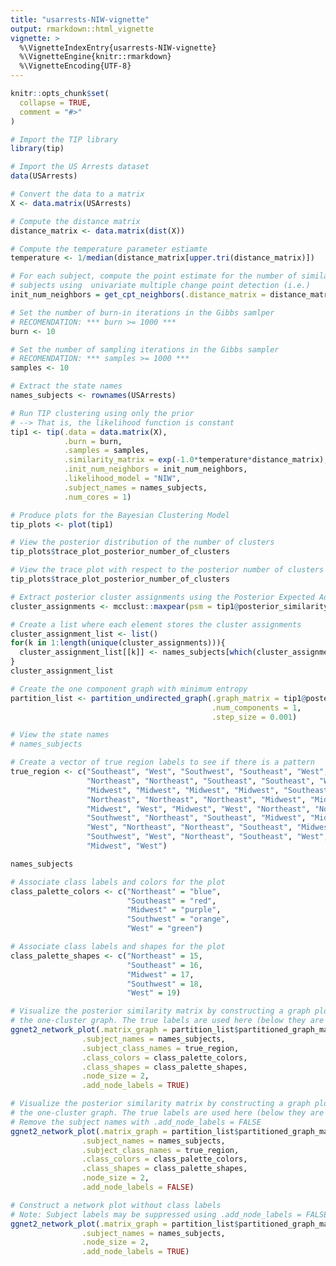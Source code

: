 ```yaml
---
title: "usarrests-NIW-vignette"
output: rmarkdown::html_vignette
vignette: >
  %\VignetteIndexEntry{usarrests-NIW-vignette}
  %\VignetteEngine{knitr::rmarkdown}
  %\VignetteEncoding{UTF-8}
---
```


```r
knitr::opts_chunk$set(
  collapse = TRUE,
  comment = "#>"
)
```

```r
# Import the TIP library 
library(tip)

# Import the US Arrests dataset
data(USArrests)

# Convert the data to a matrix 
X <- data.matrix(USArrests)

# Compute the distance matrix
distance_matrix <- data.matrix(dist(X))

# Compute the temperature parameter estiamte
temperature <- 1/median(distance_matrix[upper.tri(distance_matrix)])

# For each subject, compute the point estimate for the number of similar 
# subjects using  univariate multiple change point detection (i.e.)
init_num_neighbors = get_cpt_neighbors(.distance_matrix = distance_matrix)

# Set the number of burn-in iterations in the Gibbs samlper
# RECOMENDATION: *** burn >= 1000 ***
burn <- 10

# Set the number of sampling iterations in the Gibbs sampler
# RECOMENDATION: *** samples >= 1000 ***
samples <- 10

# Extract the state names 
names_subjects <- rownames(USArrests)

# Run TIP clustering using only the prior
# --> That is, the likelihood function is constant
tip1 <- tip(.data = data.matrix(X),
            .burn = burn,
            .samples = samples,
            .similarity_matrix = exp(-1.0*temperature*distance_matrix),
            .init_num_neighbors = init_num_neighbors,
            .likelihood_model = "NIW",
            .subject_names = names_subjects,
            .num_cores = 1)
```

```r
# Produce plots for the Bayesian Clustering Model
tip_plots <- plot(tip1)
```

```r
# View the posterior distribution of the number of clusters
tip_plots$trace_plot_posterior_number_of_clusters
```

```r
# View the trace plot with respect to the posterior number of clusters
tip_plots$trace_plot_posterior_number_of_clusters
```

```r
# Extract posterior cluster assignments using the Posterior Expected Adjusted Rand (PEAR) index
cluster_assignments <- mcclust::maxpear(psm = tip1@posterior_similarity_matrix)$cl

# Create a list where each element stores the cluster assignments
cluster_assignment_list <- list()
for(k in 1:length(unique(cluster_assignments))){
  cluster_assignment_list[[k]] <- names_subjects[which(cluster_assignments == k)]
}
cluster_assignment_list
```

```r
# Create the one component graph with minimum entropy
partition_list <- partition_undirected_graph(.graph_matrix = tip1@posterior_similarity_matrix,
                                             .num_components = 1,
                                             .step_size = 0.001)
```

```r
# View the state names
# names_subjects

# Create a vector of true region labels to see if there is a pattern
true_region <- c("Southeast", "West", "Southwest", "Southeast", "West", "West",
                 "Northeast", "Northeast", "Southeast", "Southeast", "West", "West",
                 "Midwest", "Midwest", "Midwest", "Midwest", "Southeast", "Southeast",
                 "Northeast", "Northeast", "Northeast", "Midwest", "Midwest", "Southeast",
                 "Midwest", "West", "Midwest", "West", "Northeast", "Northeast",
                 "Southwest", "Northeast", "Southeast", "Midwest", "Midwest", "Southwest",
                 "West", "Northeast", "Northeast", "Southeast", "Midwest", "Southeast",
                 "Southwest", "West", "Northeast", "Southeast", "West", "Southeast",
                 "Midwest", "West")

names_subjects

# Associate class labels and colors for the plot
class_palette_colors <- c("Northeast" = "blue",
                          "Southeast" = "red",
                          "Midwest" = "purple",
                          "Southwest" = "orange",
                          "West" = "green")

# Associate class labels and shapes for the plot
class_palette_shapes <- c("Northeast" = 15,
                          "Southeast" = 16,
                          "Midwest" = 17,
                          "Southwest" = 18,
                          "West" = 19)

# Visualize the posterior similarity matrix by constructing a graph plot of 
# the one-cluster graph. The true labels are used here (below they are not).
ggnet2_network_plot(.matrix_graph = partition_list$partitioned_graph_matrix,
                .subject_names = names_subjects,
                .subject_class_names = true_region,
                .class_colors = class_palette_colors,
                .class_shapes = class_palette_shapes,
                .node_size = 2,
                .add_node_labels = TRUE)
```
```r
# Visualize the posterior similarity matrix by constructing a graph plot of 
# the one-cluster graph. The true labels are used here (below they are not).
# Remove the subject names with .add_node_labels = FALSE
ggnet2_network_plot(.matrix_graph = partition_list$partitioned_graph_matrix,
                .subject_names = names_subjects,
                .subject_class_names = true_region,
                .class_colors = class_palette_colors,
                .class_shapes = class_palette_shapes,
                .node_size = 2,
                .add_node_labels = FALSE)
```

```r
# Construct a network plot without class labels
# Note: Subject labels may be suppressed using .add_node_labels = FALSE.  
ggnet2_network_plot(.matrix_graph = partition_list$partitioned_graph_matrix,
                .subject_names = names_subjects,
                .node_size = 2,
                .add_node_labels = TRUE)

```
